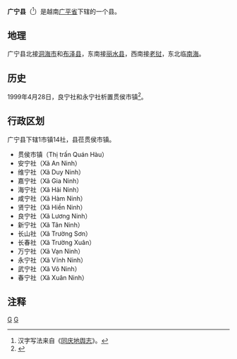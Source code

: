 {{Infobox Settlement
|name                   = 广宁县
|settlement_type        = 县
|official_name          = 
|other_name             = 
|native_name            = {{lang|vi|Huyện Quảng Ninh}}
|nickname               = 
|motto                  = 
|image_skyline          = Cầu Quán Hàu, Quảng Ninh, Quảng Bình.jpeg
|imagesize              = 
|image_caption          = 
|image_flag             = 
|flag_size              = 
|image_seal             = 
|seal_size              = 
|image_shield           = 
|shield_size            = 
|image_blank_emblem     = 
|blank_emblem_size      = 
|image_map              = {{Infobox mapframe|frame-width=250|zoom=10}}
|mapsize                = 
|map_caption            = 
|image_map1             = 
|mapsize1               = 
|map_caption1           = 
|pushpin_map            = Vietnam
|pushpin_label_position = bottom
|pushpin_map_caption    = 
|pushpin_map1           = 
|pushpin_label_position1= 
|pushpin_map_caption1   = 
|subdivision_type       = 国家
|subdivision_name       = {{flag|Vietnam}}
|subdivision_type1      = [[越南行政区划|省]]
|subdivision_name1      = [[广平省|广平省]]
|subdivision_type2      = 行政区划
|subdivision_name2      = 1市镇14社
|subdivision_type3      = 
|subdivision_name3      = 
|seat_type              = 县莅
|seat                   = {{link-vi|贯侯市镇|Quán Hàu}}
|government_type        = 
|leader_title           = 
|leader_name            = 
|leader_title1          = 
|leader_name1           = 
|established_title      = 
|established_date       = 
|area_magnitude         = 
|unit_pref              = 
|area_footnotes         = 
|area_total_km2         = 1194
|area_land_km2          = 
|area_water_km2         = 
|area_water_percent     = 
|area_urban_km2         = 
|area_metro_km2         = 
|population_as_of       = 2017年
|population_footnotes   = 
|population_note        = 
|population_total       = 90794
|population_density_km2 = auto
|population_metro             = 
|population_density_metro_km2 = 
|population_urban             = 
|population_density_urban_km2 = 
|timezone               = [[越南标准时间|越南标准时间]]
|utc_offset             = +7
|elevation_footnotes    = 
|elevation_m            = 
|coor_type              = 
|coordinates            = 
|postal_code_type       = 
|postal_code            = 
|area_code              = 
|website                = [https://quangninh.quangbinh.gov.vn 广宁县电子信息门户网站]
|footnotes              = 
}}
'''广宁县'''（{{vie|v='''Huyện Quảng Ninh'''|hn=縣廣寧}}<ref>汉字写法来自《[[同庆地舆志|同庆地舆志]]》。</ref>）是越南[[广平省|广平省]]下辖的一个县。

==地理==
广宁县北接[[洞海市|洞海市]]和[[布泽县|布泽县]]，东南接[[丽水县|丽水县]]，西南接[[老挝|老挝]]，东北临[[南海|南海]]。

==历史==
1999年4月28日，良宁社和永宁社析置贯侯市镇<ref>{{Cite web |url=https://thuvienphapluat.vn/van-ban/Bat-dong-san/Nghi-dinh-30-1999-ND-CP-thanh-lap-thi-xa-thi-tran-thuoc-huyen-Tuyen-Hoa-va-huyen-Quang-Ninh-tinh-Quang-Binh-45247.aspx |title=Nghị định 30/1999/NĐ-CP về việc thành lập thị xã, thị trấn thuộc huyện Tuyên Hoá và huyện Quảng Ninh, tỉnh Quảng Bình |access-date=2020-05-02 |archive-date=2021-12-26 |archive-url=https://web.archive.org/web/20211226143616/https://thuvienphapluat.vn/van-ban/Bat-dong-san/Nghi-dinh-30-1999-ND-CP-thanh-lap-thi-xa-thi-tran-thuoc-huyen-Tuyen-Hoa-va-huyen-Quang-Ninh-tinh-Quang-Binh-45247.aspx |dead-url=no }}</ref>。

==行政区划==
广宁县下辖1市镇14社，县莅贯侯市镇。
*贯侯市镇（Thị trấn Quán Hàu）
*安宁社（Xã An Ninh）
*维宁社（Xã Duy Ninh）
*嘉宁社（Xã Gia Ninh）
*海宁社（Xã Hải Ninh）
*咸宁社（Xã Hàm Ninh）
*贤宁社（Xã Hiền Ninh）
*良宁社（Xã Lương Ninh）
*新宁社（Xã Tân Ninh）
*长山社（Xã Trường Sơn）
*长春社（Xã Trường Xuân）
*万宁社（Xã Vạn Ninh）
*永宁社（Xã Vĩnh Ninh）
*武宁社（Xã Võ Ninh）
*春宁社（Xã Xuân Ninh）

==注释==
{{reflist}}
{{广平省行政区划}}
{{越南北中部之县市镇区域划分}}

[[Category:越南县份|G]]
[[Category:广平省|G]]